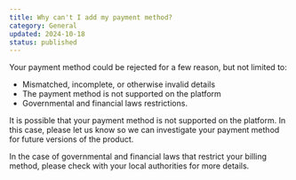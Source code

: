 ```yaml
---
title: Why can't I add my payment method?
category: General
updated: 2024-10-18
status: published
---
```


Your payment method could be rejected for a few reason, but not limited to:
* Mismatched, incomplete, or otherwise invalid details
* The payment method is not supported on the platform
* Governmental and financial laws restrictions.

It is possible that your payment method is not supported on the platform. In this case, please let us know so we can investigate your payment method for future versions of the product.

In the case of governmental and financial laws that restrict your billing method, please check with your local authorities for more details.
